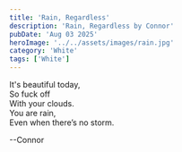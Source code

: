 ```yaml
---
title: 'Rain, Regardless'
description: 'Rain, Regardless by Connor'
pubDate: 'Aug 03 2025'
heroImage: '../../assets/images/rain.jpg'
category: 'White'
tags: ['White']
---
```


It's beautiful today,  
So fuck off  
With your clouds.  
You are rain,  
Even when there’s no storm.

--Connor
